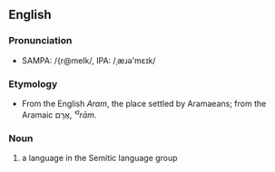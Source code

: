 ==English==

=== Pronunciation ===

* SAMPA: /{r@meIk/, IPA: /&#716;&aelig;&#633;&#601;'m&#603;&#618;k/

=== Etymology ===

* From the English ''Aram'', the place settled by Aramaeans; from the Aramaic &#1488;&#1458;&#1512;&#1464;&#1501;, ''&#702;<sup>a</sup>r&#257;m''.

===Noun===

# a language in the Semitic language group